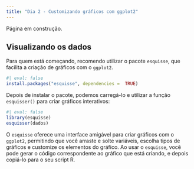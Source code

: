 ```yaml
---
title: "Dia 2 - Customizando gráficos com ggplot2"
---
```


::: {.callout-warning}
Página em construção.
:::


## Visualizando os dados

Para quem está começando, recomendo utilizar o pacote `esquisse`, que facilita a criação de gráficos com o `ggplot2`.

```r
#| eval: false
install.packages("esquisse", dependencies =  TRUE)
```

Depois de instalar o pacote, podemos carregá-lo e utilizar a função `esquisser()` para criar gráficos interativos:

```r
#| eval: false
library(esquisse)
esquisser(dados)
```

O `esquisse` oferece uma interface amigável para criar gráficos com o `ggplot2`, permitindo que você arraste e solte variáveis, escolha tipos de gráficos e customize os elementos do gráfico. Ao usar o `esquisse`, você pode gerar o código correspondente ao gráfico que está criando, e depois copiá-lo para o seu script R.
